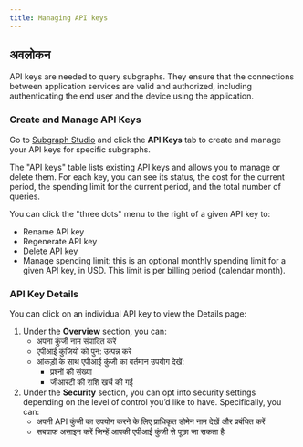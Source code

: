 ```yaml
---
title: Managing API keys
---
```


## अवलोकन

API keys are needed to query subgraphs. They ensure that the connections between application services are valid and authorized, including authenticating the end user and the device using the application.

### Create and Manage API Keys

Go to [Subgraph Studio](https://thegraph.com/studio/) and click the **API Keys** tab to create and manage your API keys for specific subgraphs.

The "API keys" table lists existing API keys and allows you to manage or delete them. For each key, you can see its status, the cost for the current period, the spending limit for the current period, and the total number of queries.

You can click the "three dots" menu to the right of a given API key to:

- Rename API key
- Regenerate API key
- Delete API key
- Manage spending limit: this is an optional monthly spending limit for a given API key, in USD. This limit is per billing period (calendar month).

### API Key Details

You can click on an individual API key to view the Details page:

1. Under the **Overview** section, you can:
   - अपना कुंजी नाम संपादित करें
   - एपीआई कुंजियों को पुन: उत्पन्न करें
   - आंकड़ों के साथ एपीआई कुंजी का वर्तमान उपयोग देखें:
     - प्रश्नों की संख्या
     - जीआरटी की राशि खर्च की गई
2. Under the **Security** section, you can opt into security settings depending on the level of control you’d like to have. Specifically, you can:
   - अपनी API कुंजी का उपयोग करने के लिए प्राधिकृत डोमेन नाम देखें और प्रबंधित करें
   - सबग्राफ असाइन करें जिन्हें आपकी एपीआई कुंजी से पूछा जा सकता है
